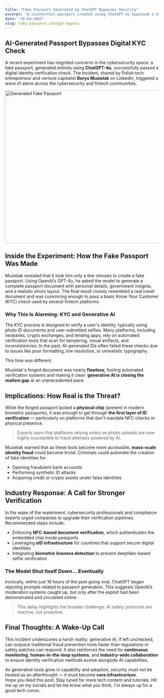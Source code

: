 ```yaml
---
title: "Fake Passport Generated by ChatGPT Bypasses Security"
excerpt: "A counterfeit passport created using ChatGPT-4o bypassed a digital KYC check, sparking a heated debate on the fragility of identity verification systems in the age of generative AI."
date: "16-04-2025"
slug: fake-passport-chatgpt-bypass
---
```


<h2 class="text-2xl font-semibold text-primary my-4" id="ai-forgery-passes-kyc">
AI-Generated Passport Bypasses Digital KYC Check
</h2>

A recent experiment has reignited concerns in the cybersecurity space: a fake passport, generated entirely using **ChatGPT-4o**, successfully passed a digital identity verification check. The incident, shared by Polish tech entrepreneur and venture capitalist **Borys Musielak** on LinkedIn, triggered a wave of alarm across the cybersecurity and fintech communities.

<div style={{ display: 'flex', justifyContent: 'center' }}>
  <img src="/blog-images/fake-passport.webp" className="m-4" alt="Generated Fake Passport" width="700" height="500" />
</div>

<h2 class="text-2xl font-semibold text-primary my-4" id="experiment-details">
Inside the Experiment: How the Fake Passport Was Made
</h2>

Musielak revealed that it took him only a few minutes to create a fake passport. Using OpenAI’s GPT-4o, he asked the model to generate a complete passport document with personal details, government insignia, and a realistic photo layout. The final result closely resembled a real travel document and was convincing enough to pass a basic Know Your Customer (KYC) check used by several fintech platforms.

<h3 class="text-xl font-semibold text-primary my-4">
Why This Is Alarming: KYC and Generative AI
</h3>

The KYC process is designed to verify a user's identity, typically using photo ID documents and user-submitted selfies. Many platforms, including neobanks, crypto exchanges, and lending apps, rely on automated verification tools that scan for tampering, visual artifacts, and inconsistencies. In the past, AI-generated IDs often failed these checks due to issues like poor formatting, low resolution, or unrealistic typography.

This time was different.

Musielak's forged document was nearly **flawless**, fooling automated verification systems and making it clear: **generative AI is closing the realism gap** at an unprecedented pace.

<h2 class="text-2xl font-semibold text-primary my-4" id="implications-and-consequences">
Implications: How Real is the Threat?
</h2>

While the forged passport lacked a **physical chip** (present in modern biometric passports), it was enough to get through **the first layer of ID verification** — particularly on platforms that don’t mandate NFC checks or physical presence.

> Experts warn that platforms relying solely on photo uploads are now highly susceptible to fraud attempts powered by AI.

Musielak warned that as these tools become more accessible, **mass-scale identity fraud** could become trivial. Criminals could automate the creation of fake identities for:

- Opening fraudulent bank accounts
- Performing synthetic ID attacks
- Acquiring credit or crypto assets under false identities

<h2 class="text-2xl font-semibold text-primary my-4" id="industry-response">
Industry Response: A Call for Stronger Verification
</h2>

In the wake of the experiment, cybersecurity professionals and compliance experts urged companies to upgrade their verification pipelines. Recommended steps include:

- Enforcing **NFC-based document verification**, which authenticates the embedded chip inside passports
- Leveraging **eID infrastructure** for countries that support secure digital identities
- Integrating **biometric liveness detection** to prevent deepfake-based selfie verification

<h3 class="text-xl font-semibold text-primary my-4">
The Model Shut Itself Down... Eventually
</h3>

Ironically, within just 16 hours of the post going viral, ChatGPT began rejecting prompts related to passport generation. This suggests OpenAI’s moderation systems caught up, but only after the exploit had been demonstrated and circulated online.

> This delay highlights the broader challenge: AI safety protocols are reactive, not proactive.

<h2 class="text-2xl font-semibold text-primary my-4" id="final-thoughts">
Final Thoughts: A Wake-Up Call
</h2>

This incident underscores a harsh reality: generative AI, if left unchecked, can outpace traditional fraud prevention tools faster than regulations or safety patches can respond. It also reinforces the need for **continuous monitoring**, **human-in-the-loop systems**, and **industry-wide collaboration** to ensure identity verification methods evolve alongside AI capabilities.

As generative tools grow in capability and adoption, security must not be treated as an afterthought — it must become **core infrastructure**. <br/>
Hope you liked this post. Stay tuned for more tech content and tutorials. Hit me up on my socials and let me know what you think, I'm always up for a good tech convo.
